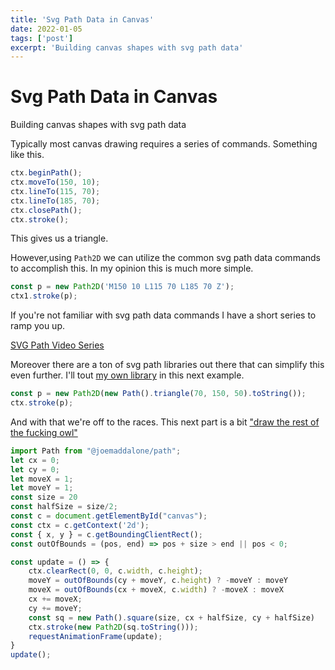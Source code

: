 ```yaml
---
title: 'Svg Path Data in Canvas'
date: 2022-01-05
tags: ['post']
excerpt: 'Building canvas shapes with svg path data'
---
```



<hgroup>
	<h1>Svg Path Data in Canvas</h1>
	<p>Building canvas shapes with svg path data</p>
</hgroup>

Typically most canvas drawing requires a series of commands. Something like this.

<script src="https://unpkg.com/@joemaddalone/path@1.4.0/dist/index.js"></script>


```js
ctx.beginPath();
ctx.moveTo(150, 10);
ctx.lineTo(115, 70);
ctx.lineTo(185, 70);
ctx.closePath();
ctx.stroke();
```
This gives us a triangle.

<canvas width="300" height="80" id="ex1" style="background: white;"></canvas>


<script>
{`
	const c0 = document.getElementById("ex1");
	const ctx0 = c0.getContext('2d');
	ctx0.beginPath();
	ctx0.moveTo(150, 10);
	ctx0.lineTo(115, 70);
	ctx0.lineTo(185, 70);
	ctx0.closePath();
	ctx0.stroke();
`}
</script>

However,using `Path2D` we can utilize the common svg path data commands to accomplish this. In my opinion this is much more simple.

```js
const p = new Path2D('M150 10 L115 70 L185 70 Z');
ctx1.stroke(p);
```

<canvas width="300" height="80" id="ex2" style="background: white;" class="mt3"></canvas>


<script>
{`
	const c1 = document.getElementById("ex2");
	const ctx1 = c1.getContext('2d');
	const p = new Path2D('M150 10 L115 70 L185 70 Z');
	ctx1.stroke(p);
`}
</script>


If you're not familiar with svg path data commands I have a short series to ramp you up.

[SVG Path Video Series](https://youtube.com/playlist?list=PLKiuVKZics1eZrb8UykoOrg293vpelh-6)

Moreover there are a ton of svg path libraries out there that can simplify this even further.  I'll tout [my own library](https://github.com/joemaddalone/path) in this next example.

```js
const p = new Path2D(new Path().triangle(70, 150, 50).toString());
ctx.stroke(p);
```


<canvas width="300" height="80" id="ex3" style="background: white;" class="mt3"></canvas>


<script type="module">
{`
	const c2 = document.getElementById("ex3");
	const ctx2 = c2.getContext('2d');
	const p1 = new Path2D(new path().triangle(70, 150, 50).toString());
	ctx2.stroke(p1);
`}	
</script>


And with that we're off to the races. This next part is a bit ["draw the rest of the fucking owl"](https://www.reddit.com/r/restofthefuckingowl/)

<canvas width="300" height="80" id="ex4" style="background: white;" class="mt4 mv4"></canvas>

```js
import Path from "@joemaddalone/path";
let cx = 0;
let cy = 0;
let moveX = 1;
let moveY = 1;
const size = 20
const halfSize = size/2;
const c = document.getElementById("canvas");
const ctx = c.getContext('2d');
const { x, y } = c.getBoundingClientRect();
const outOfBounds = (pos, end) => pos + size > end || pos < 0;

const update = () => {
	ctx.clearRect(0, 0, c.width, c.height);
	moveY = outOfBounds(cy + moveY, c.height) ? -moveY : moveY
	moveX = outOfBounds(cx + moveX, c.width) ? -moveX : moveX
	cx += moveX;
	cy += moveY;
	const sq = new Path().square(size, cx + halfSize, cy + halfSize)
	ctx.stroke(new Path2D(sq.toString()));
	requestAnimationFrame(update);
}
update();
```


<script>
{`
	let cx = 0;
	let cy = 0;
	let movex = 1;
	let movey = 1;
	const size = 20
	const halfSize = size/2;
	const c = document.getElementById("ex4");
	const ctx = c.getContext('2d');
	const outOfBounds = (pos, end) => pos + size > end || pos < 0;

	const update = () => {
		ctx.clearRect(0, 0, c.width, c.height);
		movey = outOfBounds(cy + movey, c.height) ? -movey : movey;
		movex = outOfBounds(cx + movex, c.width) ? -movex : movex;
		cx += movex;
		cy += movey;
		const sq = new path().square(size, cx + halfSize, cy + halfSize).toString();
		ctx.stroke(new Path2D(sq));
		requestAnimationFrame(update);
	}
	update();
`}
</script>
